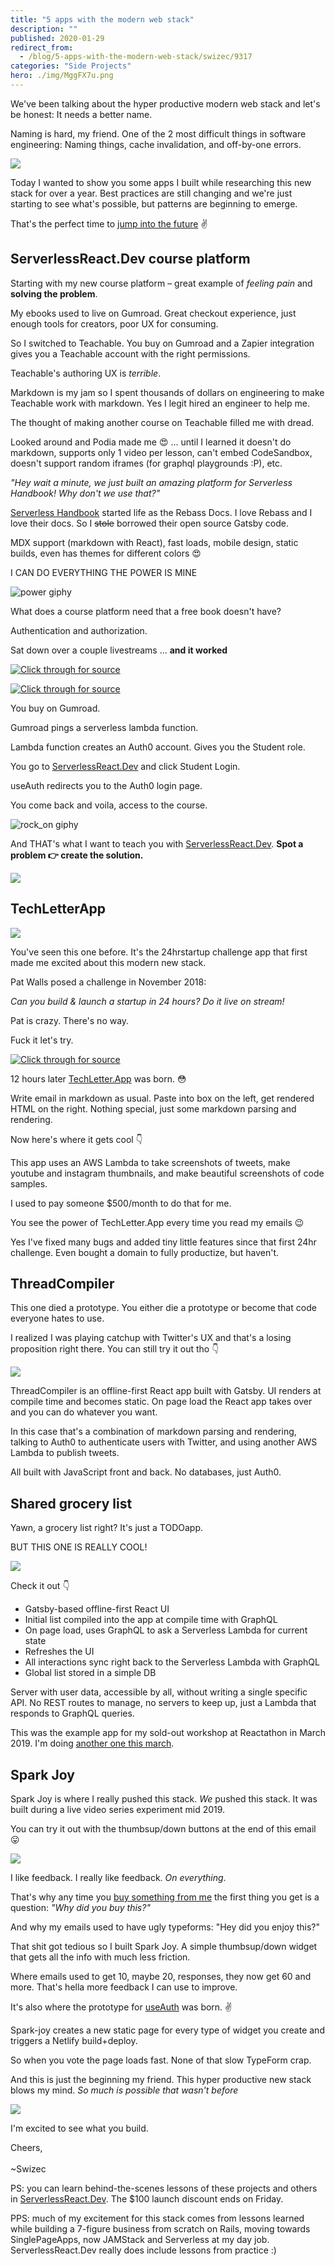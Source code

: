 ```yaml
---
title: "5 apps with the modern web stack"
description: ""
published: 2020-01-29
redirect_from:
  - /blog/5-apps-with-the-modern-web-stack/swizec/9317
categories: "Side Projects"
hero: ./img/MggFX7u.png
---
```


We've been talking about the hyper productive modern web stack and let's be honest: It needs a better name.

Naming is hard, my friend. One of the 2 most difficult things in software engineering: Naming things, cache invalidation, and off-by-one errors.

![](./img/MggFX7u.png)

Today I wanted to show you some apps I built while researching this new stack for over a year. Best practices are still changing and we're just starting to see what's possible, but patterns are beginning to emerge.

That's the perfect time to [jump into the future](https://serverlessreact.dev) ✌️

## ServerlessReact.Dev course platform

Starting with my new course platform – great example of _feeling pain_ and **solving the problem**.

My ebooks used to live on Gumroad. Great checkout experience, just enough tools for creators, poor UX for consuming.

So I switched to Teachable. You buy on Gumroad and a Zapier integration gives you a Teachable account with the right permissions.

Teachable's authoring UX is _terrible_.

Markdown is my jam so I spent thousands of dollars on engineering to make Teachable work with markdown. Yes I legit hired an engineer to help me.

The thought of making another course on Teachable filled me with dread.

Looked around and Podia made me 😍 ... until I learned it doesn't do markdown, supports only 1 video per lesson, can't embed CodeSandbox, doesn't support random iframes (for graphql playgrounds :P), etc.

_"Hey wait a minute, we just built an amazing platform for Serverless Handbook! Why don't we use that?"_

[Serverless Handbook](https://serverlesshandbook.dev) started life as the Rebass Docs. I love Rebass and I love their docs. So I ~~stole~~ borrowed their open source Gatsby code.

MDX support (markdown with React), fast loads, mobile design, static builds, even has themes for different colors 😍

I CAN DO EVERYTHING THE POWER IS MINE

![power giphy](./img/media-3o84sq21TxDH6PyYms-giphy.gif)

What does a course platform need that a free book doesn't have?

Authentication and authorization.

Sat down over a couple livestreams ... **and it worked**

[![Click through for source](./img/techletter.app-screenshot-1580316667326.png)](https://www.youtube.com/watch?v=-b14ww6GXNY)

[![Click through for source](./img/techletter.app-screenshot-1580316666651.png)](https://www.youtube.com/watch?v=lwaHKXItp2k)

You buy on Gumroad.

Gumroad pings a serverless lambda function.

Lambda function creates an Auth0 account. Gives you the Student role.

You go to [ServerlessReact.Dev](https://serverlessreact.dev) and click Student Login.

useAuth redirects you to the Auth0 login page.

You come back and voila, access to the course.

![rock_on giphy](./img/media-u0v3z2iQLxyHC-giphy.gif)

And THAT's what I want to teach you with [ServerlessReact.Dev](https://serverlessreact.dev). **Spot a problem 👉 create the solution.**

[![](./img/H43WagD.png)](https://twitter.com/Swizec/status/1222387776970117120)

## TechLetterApp

[![](./img/InwptHv.png)](https://techletter.app/)

You've seen this one before. It's the 24hrstartup challenge app that first made me excited about this modern new stack.

Pat Walls posed a challenge in November 2018:

_Can you build & launch a startup in 24 hours? Do it live on stream!_

Pat is crazy. There's no way.

Fuck it let's try.

[![Click through for source](./img/techletter.app-screenshot-1580316667107.png)](https://www.youtube.com/watch?v=sqlC1zNYG4M)

12 hours later [TechLetter.App](https://techletter.app) was born. 😳

Write email in markdown as usual. Paste into box on the left, get rendered HTML on the right. Nothing special, just some markdown parsing and rendering.

Now here's where it gets cool 👇

This app uses an AWS Lambda to take screenshots of tweets, make youtube and instagram thumbnails, and make beautiful screenshots of code samples.

I used to pay someone $500/month to do that for me.

You see the power of TechLetter.App every time you read my emails 😉

Yes I've fixed many bugs and added tiny little features since that first 24hr challenge. Even bought a domain to fully productize, but haven't.

## ThreadCompiler

This one died a prototype. You either die a prototype or become that code everyone hates to use.

I realized I was playing catchup with Twitter's UX and that's a losing proposition right there. You can still try it out tho 👇

[![](./img/mrG7OQq.gif)](https://threadcompiler.com/)

ThreadCompiler is an offline-first React app built with Gatsby. UI renders at compile time and becomes static. On page load the React app takes over and you can do whatever you want.

In this case that's a combination of markdown parsing and rendering, talking to Auth0 to authenticate users with Twitter, and using another AWS Lambda to publish tweets.

All built with JavaScript front and back. No databases, just Auth0.

## Shared grocery list

Yawn, a grocery list right? It's just a TODOapp.

BUT THIS ONE IS REALLY COOL!

[![](./img/zrt3fMG.gif)](https://shared-grocery-list.swizec.now.sh/)

Check it out 👇

- Gatsby-based offline-first React UI
- Initial list compiled into the app at compile time with GraphQL
- On page load, uses GraphQL to ask a Serverless Lambda for current state
- Refreshes the UI
- All interactions sync right back to the Serverless Lambda with GraphQL
- Global list stored in a simple DB

Server with user data, accessible by all, without writing a single specific API. No REST routes to manage, no servers to keep up, just a Lambda that responds to GraphQL queries.

This was the example app for my sold-out workshop at Reactathon in March 2019. I'm doing [another one this march](https://ti.to/real-world-react/modern-app-with-react-workshop-2020).

## Spark Joy

Spark Joy is where I really pushed this stack. _We_ pushed this stack. It was built during a live video series experiment mid 2019.

You can try it out with the thumbsup/down buttons at the end of this email 😛

[![](./img/static-widget-demo-c004d017db2b0abcc74ff30eb5c06342.gif)](https://spark-joy.netlify.com/)

I like feedback. I really like feedback. _On everything_.

That's why any time you [buy something from me](https://serverlessreact.dev/) the first thing you get is a question: _"Why did you buy this?"_

And why my emails used to have ugly typeforms: "Hey did you enjoy this?"

That shit got tedious so I built Spark Joy. A simple thumbsup/down widget that gets all the info with much less friction.

Where emails used to get 10, maybe 20, responses, they now get 60 and more. That's hella more feedback I can use to improve.

It's also where the prototype for [useAuth](https://github.com/Swizec/useAuth) was born. ✌️

Spark-joy creates a new static page for every type of widget you create and triggers a Netlify build+deploy.

So when you vote the page loads fast. None of that slow TypeForm crap.

And this is just the beginning my friend. This hyper productive new stack blows my mind. _So much is possible that wasn't before_

![](./img/media-xT0xeJpnrWC4XWblEk-giphy.gif)

I'm excited to see what you build.

Cheers,<br/>  
~Swizec

PS: you can learn behind-the-scenes lessons of these projects and others in [ServerlessReact.Dev](https://serverlessreact.dev). The $100 launch discount ends on Friday.

PPS: much of my excitement for this stack comes from lessons learned while building a 7-figure business from scratch on Rails, moving towards SinglePageApps, now JAMStack and Serverless at my day job. ServerlessReact.Dev really does include lessons from practice :)

